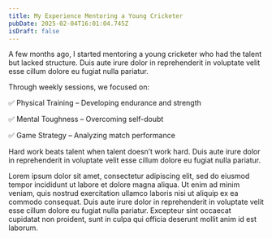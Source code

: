 ```yaml
---
title: My Experience Mentoring a Young Cricketer
pubDate: 2025-02-04T16:01:04.745Z
isDraft: false
---
```


A few months ago, I started mentoring a young cricketer who had the talent but lacked structure. Duis aute irure dolor in reprehenderit in voluptate velit esse cillum dolore eu fugiat nulla pariatur.

<PostImage src="/header.avif" alt="A person using Ableton" caption="Somewhere, something incredible is waiting to be known." isFullWidth={true} />

Through weekly sessions, we focused on:

✅ Physical Training – Developing endurance and strength

✅ Mental Toughness – Overcoming self-doubt

✅ Game Strategy – Analyzing match performance

<Quote author="Tim Notke">
  Hard work beats talent when talent doesn’t work hard. Duis aute irure dolor in
  reprehenderit in voluptate velit esse cillum dolore eu fugiat nulla pariatur.
</Quote>

Lorem ipsum dolor sit amet, consectetur adipiscing elit, sed do eiusmod tempor incididunt ut labore et dolore magna aliqua. Ut enim ad minim veniam, quis nostrud exercitation ullamco laboris nisi ut aliquip ex ea commodo consequat. Duis aute irure dolor in reprehenderit in voluptate velit esse cillum dolore eu fugiat nulla pariatur. Excepteur sint occaecat cupidatat non proident, sunt in culpa qui officia deserunt mollit anim id est laborum.
